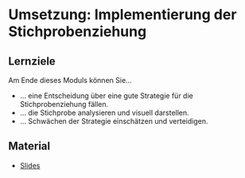 # Umsetzung: Implementierung der Stichprobenziehung


::: {.callout-tip} 
## Lernziele

Am Ende dieses Moduls können Sie...


* ... eine Entscheidung über eine gute Strategie für die Stichprobenziehung fällen.
* ... die Stichprobe analysieren und visuell darstellen.
* ... Schwächen der Strategie einschätzen und verteidigen.

:::

## Material
* [Slides](https://drive.google.com/file/d/1JIrrc5DDtqi-6mkxeoM6TVQHsOrzGtrl/view?usp=drive_link)
